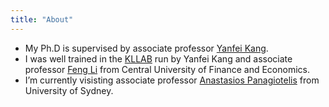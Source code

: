 ```yaml
---
title: "About"
---
```




- My Ph.D is supervised by associate professor [Yanfei Kang](https://yanfei.site).
- I was well trained in the [KLLAB](https://kllab.org) run by Yanfei Kang and associate professor [Feng Li](https://feng.li) from Central University of Finance and Economics.
- I'm currently visisting associate professor [Anastasios Panagiotelis](https://anastasiospanagiotelis.netlify.com) from University of Sydney.


